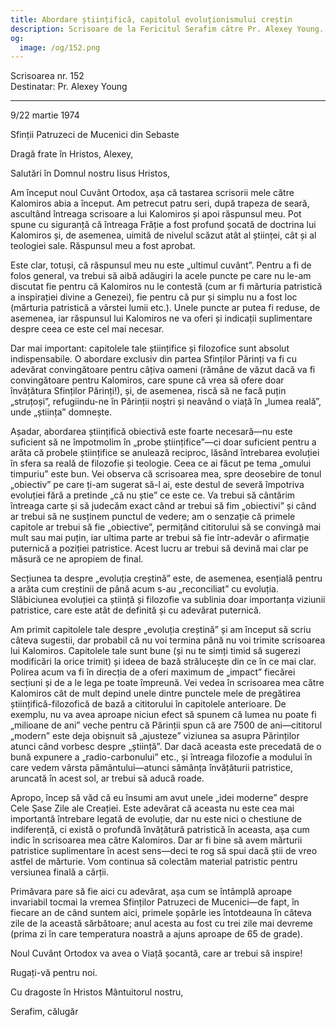 ```yaml
---
title: Abordare științifică, capitolul evoluționismului creștin
description: Scrisoare de la Fericitul Serafim către Pr. Alexey Young.
og:
  image: /og/152.png
---
```


<div style={{textAlign:'right', fontFamily:'monospace'}}>Scrisoarea nr. 152</div>
<div style={{textAlign:'left', fontFamily:'monospace'}}>Destinatar: Pr. Alexey Young</div>

---

9/22 martie 1974

Sfinții Patruzeci de Mucenici din Sebaste

Dragă frate în Hristos, Alexey,

Salutări în Domnul nostru Iisus Hristos,

Am început noul Cuvânt Ortodox, așa că tastarea scrisorii mele către Kalomiros abia a început. Am petrecut patru seri, după trapeza de seară, ascultând întreaga scrisoare a lui Kalomiros și apoi răspunsul meu. Pot spune cu siguranță că întreaga Frăție a fost profund șocată de doctrina lui Kalomiros și, de asemenea, uimită de nivelul scăzut atât al științei, cât și al teologiei sale. Răspunsul meu a fost aprobat.

Este clar, totuși, că răspunsul meu nu este „ultimul cuvânt”. Pentru a fi de folos general, va trebui să aibă adăugiri la acele puncte pe care nu le-am discutat fie pentru că Kalomiros nu le contestă (cum ar fi mărturia patristică a inspirației divine a Genezei), fie pentru că pur și simplu nu a fost loc (mărturia patristică a vârstei lumii etc.). Unele puncte ar putea fi reduse, de asemenea, iar răspunsul lui Kalomiros ne va oferi și indicații suplimentare despre ceea ce este cel mai necesar.

Dar mai important: capitolele tale științifice și filozofice sunt absolut indispensabile. O abordare exclusiv din partea Sfinților Părinți va fi cu adevărat convingătoare pentru câțiva oameni (rămâne de văzut dacă va fi convingătoare pentru Kalomiros, care spune că vrea să ofere doar învățătura Sfinților Părinți!), și, de asemenea, riscă să ne facă puțin „struțoși”, refugiindu-ne în Părinții noștri și neavând o viață în „lumea reală”, unde „știința” domnește.

Așadar, abordarea științifică obiectivă este foarte necesară—nu este suficient să ne împotmolim în „probe științifice”—ci doar suficient pentru a arăta că probele științifice se anulează reciproc, lăsând întrebarea evoluției în sfera sa reală de filozofie și teologie. Ceea ce ai făcut pe tema „omului timpuriu” este bun. Vei observa că scrisoarea mea, spre deosebire de tonul „obiectiv” pe care ți-am sugerat să-l ai, este destul de severă împotriva evoluției fără a pretinde „că nu știe” ce este ce. Va trebui să cântărim întreaga carte și să judecăm exact când ar trebui să fim „obiectivi” și când ar trebui să ne susținem punctul de vedere; am o senzație că primele capitole ar trebui să fie „obiective”, permițând cititorului să se convingă mai mult sau mai puțin, iar ultima parte ar trebui să fie într-adevăr o afirmație puternică a poziției patristice. Acest lucru ar trebui să devină mai clar pe măsură ce ne apropiem de final.

Secțiunea ta despre „evoluția creștină” este, de asemenea, esențială pentru a arăta cum creștinii de până acum s-au „reconciliat” cu evoluția. Slăbiciunea evoluției ca știință și filozofie va sublinia doar importanța viziunii patristice, care este atât de definită și cu adevărat puternică.

Am primit capitolele tale despre „evoluția creștină” și am început să scriu câteva sugestii, dar probabil că nu voi termina până nu voi trimite scrisoarea lui Kalomiros. Capitolele tale sunt bune (și nu te simți timid să sugerezi modificări la orice trimit) și ideea de bază strălucește din ce în ce mai clar. Polirea acum va fi în direcția de a oferi maximum de „impact” fiecărei secțiuni și de a le lega pe toate împreună. Vei vedea în scrisoarea mea către Kalomiros cât de mult depind unele dintre punctele mele de pregătirea științifică-filozofică de bază a cititorului în capitolele anterioare. De exemplu, nu va avea aproape niciun efect să spunem că lumea nu poate fi „milioane de ani” veche pentru că Părinții spun că are 7500 de ani—cititorul „modern” este deja obișnuit să „ajusteze” viziunea sa asupra Părinților atunci când vorbesc despre „știință”. Dar dacă aceasta este precedată de o bună expunere a „radio-carbonului” etc., și întreaga filozofie a modului în care vedem vârsta pământului—atunci sămânța învățăturii patristice, aruncată în acest sol, ar trebui să aducă roade.

Apropo, încep să văd că eu însumi am avut unele „idei moderne” despre Cele Șase Zile ale Creației. Este adevărat că aceasta nu este cea mai importantă întrebare legată de evoluție, dar nu este nici o chestiune de indiferență, ci există o profundă învățătură patristică în aceasta, așa cum indic în scrisoarea mea către Kalomiros. Dar ar fi bine să avem mărturii patristice suplimentare în acest sens—deci te rog să spui dacă știi de vreo astfel de mărturie. Vom continua să colectăm material patristic pentru versiunea finală a cărții.

Primăvara pare să fie aici cu adevărat, așa cum se întâmplă aproape invariabil tocmai la vremea Sfinților Patruzeci de Mucenici—de fapt, în fiecare an de când suntem aici, primele șopârle ies întotdeauna în câteva zile de la această sărbătoare; anul acesta au fost cu trei zile mai devreme (prima zi în care temperatura noastră a ajuns aproape de 65 de grade).

Noul Cuvânt Ortodox va avea o Viață șocantă, care ar trebui să inspire!

Rugați-vă pentru noi.

Cu dragoste în Hristos Mântuitorul nostru,

Serafim, călugăr